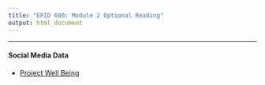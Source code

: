 ```yaml
---
title: "EPID 600: Module 2 Optional Reading"
output: html_document
---
```

***

#### Social Media Data

- [Project Well Being](http://wwbp.org/)